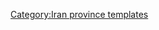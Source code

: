 {{Navbox
|name    = Ilam Province
|title   = [[File:Flag of Iran.svg|30px]] [[伊拉姆省]]
|state      = {{{state|autocollapse}}}
|listclass = hlist
|image   =[[Image:Ilam in Iran.svg|150px]]

|above = '''[[首都]]''': [[伊拉姆市]]


|group1  ='''[[县 (伊朗)]]''' and '''[[伊朗城市列表]]'''
|list1   ={{Navbox subgroup

| group2 = {{tsl|en|Abdanan County||Abdanan County}}
| list2  =
* [[阿卜達南]]
* [[穆爾穆里]]
* {{tsl|en|Sarabbagh||Sarabbagh}}
| group3 = {{tsl|en|Darreh Shahr County||Darreh Shahr County}}
| list3  =
* {{tsl|en|Darreh Shahr||Darreh Shahr}}
* {{tsl|en|Badreh||Badreh}}
|group4  = {{tsl|en|Dehloran County||Dehloran County}}
|list4   =
* [[代赫洛蘭]]
* {{tsl|en|Meymeh, Ilam||Meymeh}}
* {{tsl|en|Musian||Musian}}
* {{tsl|en|Pahleh||Pahleh}}
| group5 = {{tsl|en|Eyvan County||Eyvan County}}
| list5  =
* [[巴格沙]]
* {{tsl|en|Zarneh||Zarneh}}
| group6 = {{tsl|en|Ilam County||Ilam County}}
| list6  =
* [[伊拉姆市]]
* [[恰瓦爾]]
|group7  = {{tsl|en|Malekshahi County||Malekshahi County}}
|list7   =
* {{tsl|en|Arakvaz||Arakvaz}}
* {{tsl|en|Delgosha||Delgosha}}
|group8  = {{tsl|en|Mehran County||Mehran County}}
|list8   =
* [[梅赫蘭]]
* {{tsl|en|Salehabad, Ilam||Salehabad}}
|group9  = {{tsl|en|Chardaval County||Chardaval County}}
|list9   =
* {{tsl|en|Sarableh||Sarableh}}
* {{tsl|en|Asemanabad||Asemanabad}}
* {{tsl|en|Towhid||Towhid}}  
|group10 = {{tsl|en|Sirvan County||Sirvan County}}
|list10 =
*{{tsl|en|Lumar||Lumar}}
}}

|group3  ='''[[旅游]]'''
|list3   = 
* Siyahgol {{tsl|en|fire Temple||fire Temple}}
* {{tsl|en|Imamzadeh||Imamzadeh}} Seyd Salaheddin Muhammad
* Posht Ghal'eh Chowar castle
* Shirin and Farhad {{tsl|en|Iwan||Iwan}}, Mehran
* Tangeh Bahram chubin
* Takht-e khan relief
* Golki relief,Malekshahi
* Sirvan ancient city
* Telesmkhan cave
* Ghal'eh Ghiran castle
* Ghal'eh Vali castle
* Falahati Palace
* Mountain of Ghalaghiran
* {{tsl|en|Kabir Kuh||Kabir Kuh}}
* Ilam museum of Natural History

|group4=populated places
|list4=
* {{tsl|en|List of cities, towns and villages in Ilam Province||List of cities, towns and villages in Ilam Province}}

|below   = 
}}<noinclude>
{{collapsible option}}
[[Category:Iran province templates]]
</noinclude>